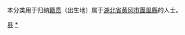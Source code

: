 {{Catnav|頁面分類|各種主題的頁面分類|依中国各省来作的分类|各地中国人|湖北人|黄冈人}}
{{Catnav|頁面分類|人物|各國人物|中国人|各地中国人|湖北人|黄冈人}}

本分类用于归纳[[籍贯|籍贯]]（出生地）属于[[湖北省|湖北省]][[黄冈市|黄冈市]][[團風縣|團風縣]]的人士。

[[Category:黄冈人|县]]
[[Category:团风县|*]]